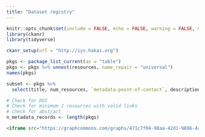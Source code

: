```yaml
---
title: "Dataset registry"
---
```


```r
knitr::opts_chunk$set(include = FALSE, echo = FALSE, warning = FALSE, message = FALSE, error = FALSE)
library(ckanr)
library(tidyverse)
```

```r
ckanr_setup(url = "http://iys.hakai.org")

pkgs <- package_list_current(as = "table")
pkgs <- pkgs %>% unnest(resources, name_repair = "universal")
names(pkgs)

subset <- pkgs %>% 
  select(title, num_resources, `metadata-point-of-contact`, description , url, notes)
```

```r

# Check for DOI
# Check for minimum 2 resources with valid links
# Check for abstract
n_metadata_records <- length(pkgs)
```

```html
<iframe src="https://graphcommons.com/graphs/471c7f04-98aa-42d1-9896-4a7313297ecf/embed" frameborder="0" style="overflow:hidden;border:1px solid #DDDDDD;width:1px;min-width:100%;height:400px;min-height:400px;" width="100%" height="400" allowfullscreen></iframe>
```


